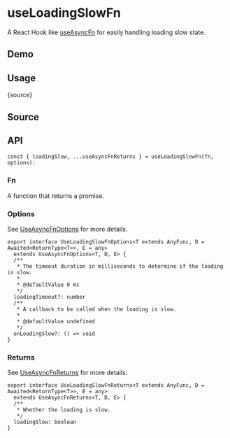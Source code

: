 # useLoadingSlowFn


<HooksType category="Utilities" />

<Since version="v1.4.0" />

A React Hook like [useAsyncFn](/reference/use-async-fn) for easily handling loading slow state.

## Demo


<App />

## Usage


<RawCode>{source}</RawCode>

## Source


<Source />

## API

```tsx
const { loadingSlow, ...useAsyncFnReturns } = useLoadingSlowFn(fn, options):
```

### Fn

A function that returns a promise.

### Options

See [UseAsyncFnOptions](/reference/use-async-fn#options) for more details.

```tsx
export interface UseLoadingSlowFnOptions<T extends AnyFunc, D = Awaited<ReturnType<T>>, E = any>
  extends UseAsyncFnOptions<T, D, E> {
  /**
   * The timeout duration in milliseconds to determine if the loading is slow.
   *
   * @defaultValue 0 ms
   */
  loadingTimeout?: number
  /**
   * A callback to be called when the loading is slow.
   *
   * @defaultValue undefined
   */
  onLoadingSlow?: () => void
}
```

### Returns

See [UseAsyncFnReturns](/reference/use-async-fn#returns) for more details.

```tsx
export interface UseLoadingSlowFnReturns<T extends AnyFunc, D = Awaited<ReturnType<T>>, E = any>
  extends UseAsyncFnReturns<T, D, E> {
  /**
   * Whether the loading is slow.
   */
  loadingSlow: boolean
}
```
